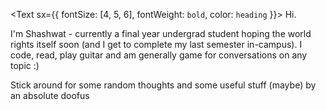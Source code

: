 <Text sx={{ fontSize: [4, 5, 6], fontWeight: `bold`, color: `heading` }}>
  Hi.
</Text>

I'm Shashwat - currently a final year undergrad student hoping the world rights itself soon (and I get to complete my last semester in-campus). I code, read, play guitar and am generally game for conversations on any topic :)

Stick around for some random thoughts and some useful stuff (maybe) by an absolute doofus
